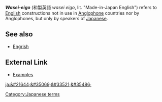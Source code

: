 '''''Wasei-eigo''''' (&#21644;&#35069;&#33521;&#35486; ''wasei eigo'', lit. "Made-in-Japan English") refers to [[English language|English]] constructions not in use in [[Anglophone]] countries nor by Anglophones, but only by speakers of [[Japanese language|Japanese]].

{{substub}}
<!-- Todo:
Examples (e.g. paper-driver)
discussion of wasei-eigo terms as perceived by Japanese
distinction vs. [[Engrish]]
-->
==See also==
* [[Engrish]]

==External Link==
*[http://www.csse.monash.edu.au/~jwb/afaq/wasei-eigo.html Examples]

[[ja:&#21644;&#35069;&#33521;&#35486;]]

[[Category:Japanese terms]]